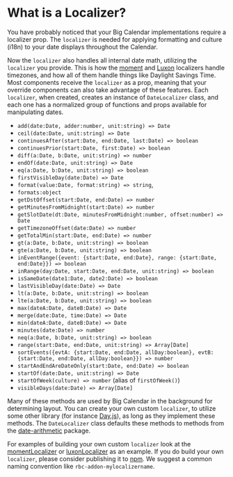 
<Meta title="Guides/Localizers" />

# What is a Localizer?

You have probably noticed that your Big Calendar implementations require a <LinkTo kind="props" story="localizer">localizer</LinkTo> prop. The `localizer` is needed for applying formatting and culture (i18n) to your date displays throughout the Calendar.

Now the `localizer` also handles all internal date math, utilizing the `localizer` you provide. This is how the [moment](https://momentjs.com/) and [Luxon](https://moment.github.io/luxon/#/) localizers handle timezones, and how all of them handle things like Daylight Savings Time. Most components receive the `localizer` as a prop, meaning that your override components can also take advantage of these features.
Each `localizer`, when created, creates an instance of `DateLocalizer` class, and each one has a normalized group of functions and props available for manipulating dates.

- `add(date:Date, adder:number, unit:string) => Date`
- `ceil(date:Date, unit:string) => Date`
- `continuesAfter(start:Date, end:Date, last:Date) => boolean`
- `continuesPrior(start:Date, first:Date) => boolean`
- `diff(a:Date, b:Date, unit:string) => number`
- `endOf(date:Date, unit:string) => Date`
- `eq(a:Date, b:Date, unit:string) => boolean`
- `firstVisibleDay(date:Date) => Date`
- `format(value:Date, format:string) => string`,
- `formats:object`
- `getDstOffset(start:Date, end:Date) => number`
- `getMinutesFromMidnight(start:Date) => number`
- `getSlotDate(dt:Date, minutesFromMidnight:number, offset:number) => Date`
- `getTimezoneOffset(date:Date) => number`
- `getTotalMin(start:Date, end:Date) => number`
- `gt(a:Date, b:Date, unit:string) => boolean`
- `gte(a:Date, b:Date, unit:string) => boolean`
- `inEventRange({event: {start:Date, end:Date}, range: {start:Date, end:Date}}) => boolean`
- `inRange(day:Date, start:Date, end:Date, unit:string) => boolean`
- `isSameDate(date1:Date, date2:Date) => boolean`
- `lastVisibleDay(date:Date) => Date`
- `lt(a:Date, b:Date, unit:string) => boolean`
- `lte(a:Date, b:Date, unit:string) => boolean`
- `max(dateA:Date, dateB:Date) => Date`
- `merge(date:Date, time:Date) => Date`
- `min(dateA:Date, dateB:Date) => Date`
- `minutes(date:Date) => number`
- `neq(a:Date, b:Date, unit:string) => boolean`
- `range(start:Date, end:Date, unit:string) => Array[Date]`
- `sortEvents({evtA: {start:Date, end:Date, allDay:boolean}, evtB: {start:Date, end:Date, allDay:boolean}}) => number`
- `startAndEndAreDateOnly(start:Date, end:Date) => boolean`
- `startOf(date:Date, unit:string) => Date`
- `startOfWeek(culture) => number` (alias of `firstOfWeek()`)
- `visibleDays(date:Date) => Array[Date]`

Many of these methods are used by Big Calendar in the background for determining layout. You can create your own custom `localizer`, to utilize some other library (for instance [Day.js](https://day.js.org/)), as long as they implement these methods. The `DateLocalizer` class defaults these methods to methods from the [date-arithmetic](https://www.npmjs.com/package/date-arithmetic) package.

For examples of building your own custom `localizer` look at the [momentLocalizer](https://github.com/jquense/react-big-calendar/blob/master/src/localizers/moment.js) or [luxonLocalizer](https://github.com/jquense/react-big-calendar/blob/master/src/localizers/luxon.js) as an example. If you do build your own `localizer`, please consider publishing it to [npm](https://npmjs.org). We suggest a common naming convention like `rbc-addon-mylocalizername`.
